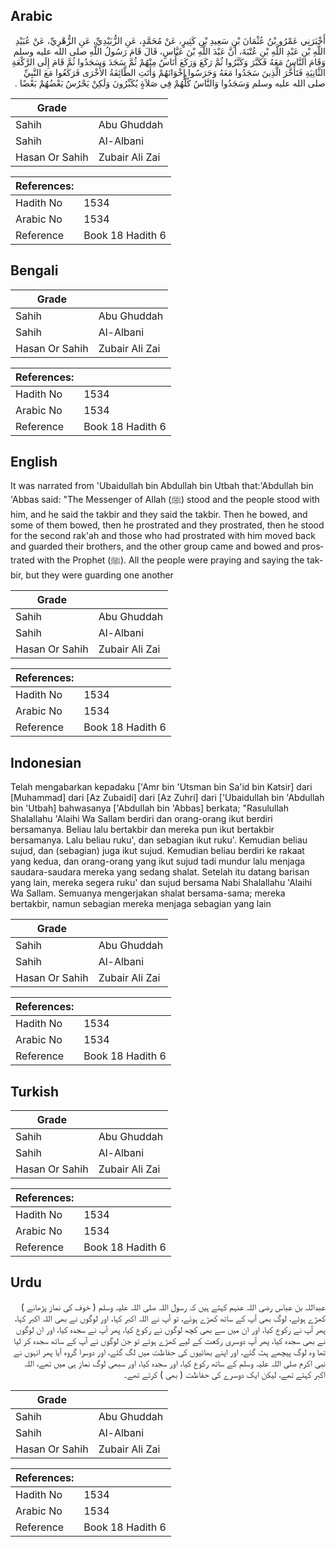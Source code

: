 ## Arabic


<div dir="rtl" lang="ar" style={{fontSize:'larger',backgroundColor:'#f8f9fa',padding:20}}>
أَخْبَرَنِي عَمْرُو بْنُ عُثْمَانَ بْنِ سَعِيدِ بْنِ كَثِيرٍ، عَنْ مُحَمَّدٍ، عَنِ الزُّبَيْدِيِّ، عَنِ الزُّهْرِيِّ، عَنْ عُبَيْدِ اللَّهِ بْنِ عَبْدِ اللَّهِ بْنِ عُتْبَةَ، أَنَّ عَبْدَ اللَّهِ بْنَ عَبَّاسٍ، قَالَ قَامَ رَسُولُ اللَّهِ صلى الله عليه وسلم وَقَامَ النَّاسُ مَعَهُ فَكَبَّرَ وَكَبَّرُوا ثُمَّ رَكَعَ وَرَكَعَ أُنَاسٌ مِنْهُمْ ثُمَّ سَجَدَ وَسَجَدُوا ثُمَّ قَامَ إِلَى الرَّكْعَةِ الثَّانِيَةِ فَتَأَخَّرَ الَّذِينَ سَجَدُوا مَعَهُ وَحَرَسُوا إِخْوَانَهُمْ وَأَتَتِ الطَّائِفَةُ الأُخْرَى فَرَكَعُوا مَعَ النَّبِيِّ صلى الله عليه وسلم وَسَجَدُوا وَالنَّاسُ كُلُّهُمْ فِي صَلاَةٍ يُكَبِّرُونَ وَلَكِنْ يَحْرُسُ بَعْضُهُمْ بَعْضًا ‏.‏
</div>
<div style={{backgroundColor:'#f8f9fa',padding:20, marginBottom: 10}}><table> <thead> <tr> <th>Grade</th> <th></th> </tr> </thead> <tbody> <tr><td>Sahih</td><td>Abu Ghuddah</td></tr><tr><td>Sahih</td><td>Al-Albani</td></tr><tr><td>Hasan Or Sahih</td><td>Zubair Ali Zai</td></tr></tbody></table><table> <thead> <tr> <th>References:</th> <th></th> </tr> </thead> <tbody><tr><td>Hadith No</td><td>1534</td></tr><tr><td>Arabic No</td><td>1534</td></tr><tr><td>Reference</td><td>Book 18 Hadith 6</td></tr></tbody></table></div>

## Bengali


<div dir="ltr" lang="bn" style={{fontSize:'larger',backgroundColor:'#f8f9fa',padding:20}}>

</div>
<div style={{backgroundColor:'#f8f9fa',padding:20, marginBottom: 10}}><table> <thead> <tr> <th>Grade</th> <th></th> </tr> </thead> <tbody> <tr><td>Sahih</td><td>Abu Ghuddah</td></tr><tr><td>Sahih</td><td>Al-Albani</td></tr><tr><td>Hasan Or Sahih</td><td>Zubair Ali Zai</td></tr></tbody></table><table> <thead> <tr> <th>References:</th> <th></th> </tr> </thead> <tbody><tr><td>Hadith No</td><td>1534</td></tr><tr><td>Arabic No</td><td>1534</td></tr><tr><td>Reference</td><td>Book 18 Hadith 6</td></tr></tbody></table></div>

## English


<div dir="ltr" lang="en" style={{fontSize:'larger',backgroundColor:'#f8f9fa',padding:20}}>
It was narrated from 'Ubaidullah bin Abdullah bin Utbah that:'Abdullah bin 'Abbas said: "The Messenger of Allah (ﷺ) stood and the people stood with him, and he said the takbir and they said the takbir. Then he bowed, and some of them bowed, then he prostrated and they prostrated, then he stood for the second rak'ah and those who had prostrated with him moved back and guarded their brothers, and the other group came and bowed and prostrated with the Prophet (ﷺ). All the people were praying and saying the takbir, but they were guarding one another
</div>
<div style={{backgroundColor:'#f8f9fa',padding:20, marginBottom: 10}}><table> <thead> <tr> <th>Grade</th> <th></th> </tr> </thead> <tbody> <tr><td>Sahih</td><td>Abu Ghuddah</td></tr><tr><td>Sahih</td><td>Al-Albani</td></tr><tr><td>Hasan Or Sahih</td><td>Zubair Ali Zai</td></tr></tbody></table><table> <thead> <tr> <th>References:</th> <th></th> </tr> </thead> <tbody><tr><td>Hadith No</td><td>1534</td></tr><tr><td>Arabic No</td><td>1534</td></tr><tr><td>Reference</td><td>Book 18 Hadith 6</td></tr></tbody></table></div>

## Indonesian


<div dir="ltr" lang="id" style={{fontSize:'larger',backgroundColor:'#f8f9fa',padding:20}}>
Telah mengabarkan kepadaku ['Amr bin 'Utsman bin Sa'id bin Katsir] dari [Muhammad] dari [Az Zubaidi] dari [Az Zuhri] dari ['Ubaidullah bin 'Abdullah bin 'Utbah] bahwasanya ['Abdullah bin 'Abbas] berkata; "Rasulullah Shalallahu 'Alaihi Wa Sallam berdiri dan orang-orang ikut berdiri bersamanya. Beliau lalu bertakbir dan mereka pun ikut bertakbir bersamanya. Lalu beliau ruku', dan sebagian ikut ruku'. Kemudian beliau sujud, dan (sebagian) juga ikut sujud. Kemudian beliau berdiri ke rakaat yang kedua, dan orang-orang yang ikut sujud tadi mundur lalu menjaga saudara-saudara mereka yang sedang shalat. Setelah itu datang barisan yang lain, mereka segera ruku' dan sujud bersama Nabi Shalallahu 'Alaihi Wa Sallam. Semuanya mengerjakan shalat bersama-sama; mereka bertakbir, namun sebagian mereka menjaga sebagian yang lain
</div>
<div style={{backgroundColor:'#f8f9fa',padding:20, marginBottom: 10}}><table> <thead> <tr> <th>Grade</th> <th></th> </tr> </thead> <tbody> <tr><td>Sahih</td><td>Abu Ghuddah</td></tr><tr><td>Sahih</td><td>Al-Albani</td></tr><tr><td>Hasan Or Sahih</td><td>Zubair Ali Zai</td></tr></tbody></table><table> <thead> <tr> <th>References:</th> <th></th> </tr> </thead> <tbody><tr><td>Hadith No</td><td>1534</td></tr><tr><td>Arabic No</td><td>1534</td></tr><tr><td>Reference</td><td>Book 18 Hadith 6</td></tr></tbody></table></div>

## Turkish


<div dir="ltr" lang="tr" style={{fontSize:'larger',backgroundColor:'#f8f9fa',padding:20}}>

</div>
<div style={{backgroundColor:'#f8f9fa',padding:20, marginBottom: 10}}><table> <thead> <tr> <th>Grade</th> <th></th> </tr> </thead> <tbody> <tr><td>Sahih</td><td>Abu Ghuddah</td></tr><tr><td>Sahih</td><td>Al-Albani</td></tr><tr><td>Hasan Or Sahih</td><td>Zubair Ali Zai</td></tr></tbody></table><table> <thead> <tr> <th>References:</th> <th></th> </tr> </thead> <tbody><tr><td>Hadith No</td><td>1534</td></tr><tr><td>Arabic No</td><td>1534</td></tr><tr><td>Reference</td><td>Book 18 Hadith 6</td></tr></tbody></table></div>

## Urdu


<div dir="rtl" lang="ur" style={{fontSize:'larger',backgroundColor:'#f8f9fa',padding:20}}>
عبداللہ بن عباس رضی اللہ عنہم کہتے ہیں کہ رسول اللہ صلی اللہ علیہ وسلم ( خوف کی نماز پڑھانے ) کھڑے ہوئے، لوگ بھی آپ کے ساتھ کھڑے ہوئے، تو آپ نے اللہ اکبر کہا، اور لوگوں نے بھی اللہ اکبر کہا، پھر آپ نے رکوع کیا، اور ان میں سے بھی کچھ لوگوں نے رکوع کیا، پھر آپ نے سجدہ کیا، اور ان لوگوں نے بھی سجدہ کیا، پھر آپ دوسری رکعت کے لیے کھڑے ہوئے تو جن لوگوں نے آپ کے ساتھ سجدہ کر لیا تھا وہ لوگ پیچھے ہٹ گئے، اور اپنے بھائیوں کی حفاظت میں لگ گئے، اور دوسرا گروہ آیا پھر انہوں نے نبی اکرم صلی اللہ علیہ وسلم کے ساتھ رکوع کیا، اور سجدہ کیا، اور سبھی لوگ نماز ہی میں تھے، اللہ اکبر کہتے تھے، لیکن ایک دوسرے کی حفاظت ( بھی ) کرتے تھے۔
</div>
<div style={{backgroundColor:'#f8f9fa',padding:20, marginBottom: 10}}><table> <thead> <tr> <th>Grade</th> <th></th> </tr> </thead> <tbody> <tr><td>Sahih</td><td>Abu Ghuddah</td></tr><tr><td>Sahih</td><td>Al-Albani</td></tr><tr><td>Hasan Or Sahih</td><td>Zubair Ali Zai</td></tr></tbody></table><table> <thead> <tr> <th>References:</th> <th></th> </tr> </thead> <tbody><tr><td>Hadith No</td><td>1534</td></tr><tr><td>Arabic No</td><td>1534</td></tr><tr><td>Reference</td><td>Book 18 Hadith 6</td></tr></tbody></table></div>